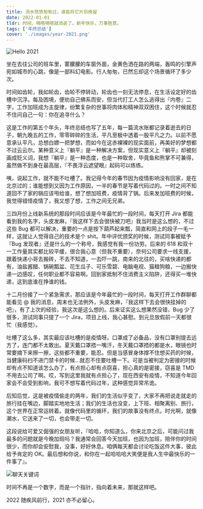 ```yaml
---
title: 流水悠悠匆匆过，谁能将它片刻挽留
date: 2022-01-01
tldr: 时间，嘀嗒嘀嗒就消逝了。新年快乐，万事胜意。
tags: ['年终总结']
cover: './images/year-2021.png'
---
```



<img src={HeroImage2021.src} alt="Hello 2021" />

坐在去往公司的班车里，雾朦朦的车窗外面，金黄色洒在路的两端，轰鸣的引擎声宛如城市的心跳，像是一部科幻电影。行人匆匆，已然忘却这个场景循环了多少次。

时间如齿轮，我如轮齿，齿轮不停转动，轮齿也一刻无法停息，在生活设定好的齿槽中沉浮。每及困境，便劝自己佛系而安，但当代打工人怎么逃得出『内卷』二字，工作加班成为主旋律，纷繁复杂的世事将肉体和精神双双困住，这个时候就忍不住问自己一句：你在追寻什么？

这是工作的第五个年头，年终总结也写了五年，每一篇流水账都记录着逝去的日子，朝九晚五的工作，零零碎碎的生活，平凡至极中透着一股平凡之力。以前不愿意承认平凡，总想白嫖一把梦想，而如今在这赤裸裸的现实面前，再美好的梦想都不过云云尔。某种意义上『躺平』是一种解决方案，但现实意义上『躺平』却被刻画成贬义词，我想『躺平』是一种态度，也是一种取舍，毕竟鱼和熊掌不可兼得，虽然做不到身在最高层，『不畏浮云遮望眼』起码可以练练。

咦，说起工作，就不能不吐槽了。我记得今年的春节因为疫情影响没有回家，是在北京过的；谁能想到又因为工作原因，一半的春节是写着代码过的。一时之间不知道回不了家的锅应该甩给谁，想了想加班费，疫情背了锅。后来发加班费的时候，我觉得错怪疫情了，我又想了想，工作之间无兄弟。

三四月份上线新系统的那段时间应该是今年最忙的一段时间，每天打开 Jira 都能看到我的名字，头皮发麻，『我这样下去会很快被刀吧』我当时是这么想的，不过这些 Bug 都可以解决，重要的一点是按下葫芦起来瓢，简直和网上的段子一毛一样，这就让人觉得自己的技术是个 shit。年中评优颁奖的时候，测试同事被赋予『Bug 发现者』还是什么的一个称号，我感觉有我一份功劳。后来的 618 和双十一工作量其实都比较平缓，很合我心意（但我不重要），奈何公司要求一线支援，跟着快递小哥去搬砖，不去不知道，一去吓一跳，南来的北往的，买啥快递的都有，油盐酱醋、锅碗瓢盆、花生瓜子、可乐雪碧、电脑电视、猫粮狗粮，一边搬快递一边感叹，任何职业都不容易啊。回到家抵制不住消费主义陷阱，还得买一堆快递，这到底谁在挣谁的钱。

十二月份接了一个紧急需求，那应该是今年最忙的一段时间，每天打开工作群聊都能看见 @ 我的消息，周末也无法例外，头皮发麻，『我这样下去会很快挂掉的吧』，有了上次的经验，我这次是这么想的。后来证实这么想果然没错，Bug 少了很多，测试同事只提了一个 Jira，项目上线，我心甚慰。到元旦放假前一天都很忙（我感觉）。

吐槽了这么多，其实最应该吐槽的是疫情呀。口罩成了必备品，没有口罩别提去远方了，连门都不太敢出。夏天戴口罩捂一嘴汗，冬天戴口罩捂的都是水，眼镜也时常要摘下来擦一擦，这些都不重要，能忍。但是当感冒身体撑不住想买药的时候，当健康码扫不进门禁卡的时候…就忍不住要吐槽一下。可是当被判定为密接的时候却有点不知道该怎么办了，有点担心却有点窃喜，担心真的是密接，窃喜是 TMD 不用去公司了啊。哎，写到这里我就有点担心了，现在西安有疫情，不知道今年回家会不会受到影响，我可不想写着代码过年，这种感觉异常吊诡。

后知后觉，这是被疫情偷走的两年，我们的生活似乎变了，大家不再把说走就走的旅行挂在嘴边，脚踏实地地生活；我们的生活也没变，上下班、相聚离别、旅行，这个世界在正常运转着。就像代码里的循环，我们的故事没有终点。时光啊，就像潮水，它送来了一切，也会带走一切。

这段说给可爱又倔强的女朋友听，『哈哈，你知道么，你来北京之后，可能问过我最多的问题就是今晚加班吗？我通常会回答今天加班，也因为加班，陪伴你的时间很少，而你却会安慰我，没事，好好休息。咱俩每天都会讨论吃饭这件大事，彼此给予肯定的 OK。最后想和你说，和你在一起哈哈哈大笑便是我人生中最快乐的一件事了』。

<img src={WechatHistory.src} alt="聊天关键词" />

时间不再是一个数字，而是一个指针，指向着未来，那就这样吧。

2022 随疾风前行，2021 亦不必留心。
